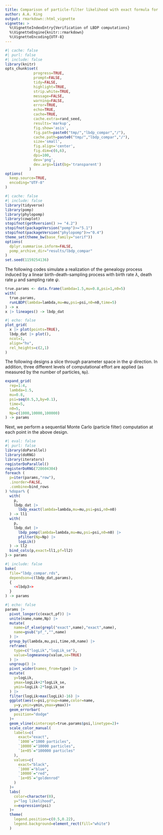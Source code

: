 ```yaml
---
title: Comparison of particle-filter likelihood with exact formula for the linear birth-death-sampling process
author: A.A. King
output: rmarkdown::html_vignette
vignette: >
  %\VignetteIndexEntry{Verification of LBDP computations}
  %\VignetteEngine{knitr::rmarkdown}
  %\VignetteEncoding{UTF-8}
---
```


```r
#| cache: false
#| purl: false
#| include: false
library(knitr)
opts_chunk$set(
             progress=TRUE,
             prompt=FALSE,
             tidy=FALSE,
             highlight=TRUE,
             strip.white=TRUE,
             message=FALSE,
             warning=FALSE,
             error=TRUE,
             echo=TRUE,
             cache=TRUE,
             cache.extra=rand_seed,
             results='markup',
             fig.show='asis',
             fig.path=paste0("tmp/","lbdp_compar","/"),
             cache.path=paste0("tmp/","lbdp_compar","/"),
             size='small',
             fig.align='center',
             fig.dim=c(6,6),
             dpi=100,
             dev='png',
             dev.args=list(bg='transparent')
           )
options(
  keep.source=TRUE,
  encoding="UTF-8"
)
```

```r
#| cache: false
#| include: false
library(tidyverse)
library(pomp)
library(phylopomp)
library(cowplot)
stopifnot(getRversion() >= "4.2")
stopifnot(packageVersion("pomp")>="5.1")
stopifnot(packageVersion("phylopomp")>="0.4")
theme_set(theme_bw(base_family="serif"))
options(
  dplyr.summarise.inform=FALSE,
  pomp_archive_dir="results/lbdp_compar"
)
set.seed(1159254136)
```

The following codes simulate a realization of the genealogy process induced by a linear birth-death-sampling process with birth rate $\lambda$, death rate $\mu$ and sampling rate $\psi$.


```r
true.params <- data.frame(lambda=1.5,mu=0.8,psi=1,n0=5)
with(
  true.params,
  runLBDP(lambda=lambda,mu=mu,psi=psi,n0=n0,time=5)
) -> x
x |> lineages() -> lbdp_dat
```

```r
#| echo: false
plot_grid(
  x |> plot(points=TRUE),
  lbdp_dat |> plot(),
  ncol=1,
  align="hv",
  rel_heights=c(2,1)
)
```

The following designs a slice through parameter space in the $\psi$ direction.
In addition, three different levels of computational effort are applied (as measured by the number of particles, `Np`).

```r
expand_grid(
  rep=1:4,
  lambda=1.5,
  mu=0.8,
  psi=seq(0.5,3,by=0.1),
  time=5,
  n0=5,
  Np=c(1000,10000,100000)
) -> params
```

Next, we perform a sequential Monte Carlo (particle filter) computation at each point in the above design.

```r
#| eval: false
#| purl: false
library(doParallel)
library(doRNG)
library(iterators)
registerDoParallel()
registerDoRNG(728604304)
foreach (
  p=iter(params,"row"),
  .inorder=FALSE,
  .combine=bind_rows
) %dopar% {
  with(
    p,
    lbdp_dat |>
      lbdp_exact(lambda=lambda,mu=mu,psi=psi,n0=n0)
  ) -> ll1
  with(
    p,
    lbdp_dat |>
      lbdp_pomp(lambda=lambda,mu=mu,psi=psi,n0=n0) |>
      pfilter(Np=Np) |>
      logLik()
  ) -> ll2
  bind_cols(p,exact=ll1,pf=ll2)
}-> params
```
```r
#| include: false
bake(
  file="lbdp_compar.rds",
  dependson=c(lbdp_dat,params),
  {
    <<lbdp3>>
  }
) -> params
```

```r
#| echo: false
params |>
  pivot_longer(c(exact,pf)) |>
  unite(name,name,Np) |>
  mutate(
    name=if_else(grepl("exact",name),"exact",name),
    name=gsub("pf_","",name)
  ) |>
  group_by(lambda,mu,psi,time,n0,name) |>
  reframe(
    type=c("logLik","logLik_se"),
    value=logmeanexp(value,se=TRUE)
  ) |>
  ungroup() |>
  pivot_wider(names_from=type) |>
  mutate(
    y=logLik,
    ymax=logLik+2*logLik_se,
    ymin=logLik-2*logLik_se
  ) |>
  filter(logLik>max(logLik)-16) |>
  ggplot(aes(x=psi,group=name,color=name,
    y=y,ymin=ymin,ymax=ymax))+
  geom_errorbar(
    position="dodge"
  )+
  geom_vline(xintercept=true.params$psi,linetype=2)+
  scale_color_manual(
    labels=c(
      exact="exact",
      `1000`="1000 particles",
      `10000`="10000 particles",
      `1e+05`="100000 particles"
    ),
    values=c(
      exact="black",
      `1000`="blue",
      `10000`="red",
      `1e+05`="goldenrod"
    )
  )+
  labs(
    color=character(0),
    y="log likelihood",
    x=expression(psi)
  )+
  theme(
    legend.position=c(0.5,0.22),
    legend.background=element_rect(fill="white")
  )
```
